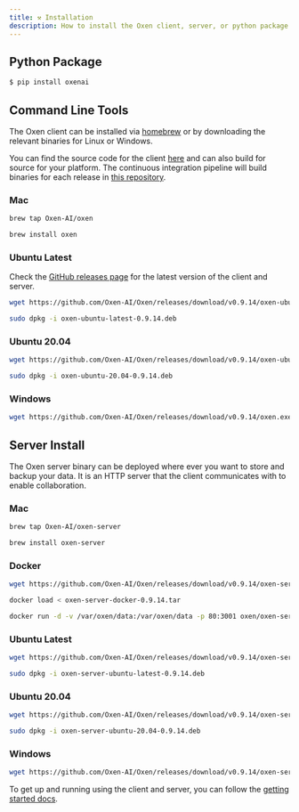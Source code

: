 ```yaml
---
title: ⚒️ Installation
description: How to install the Oxen client, server, or python package.
---
```


## Python Package

```bash
$ pip install oxenai
```

## Command Line Tools

The Oxen client can be installed via [homebrew](https://brew.sh/) or by downloading the relevant binaries for Linux or Windows.

You can find the source code for the client [here](https://github.com/Oxen-AI/Oxen) and can also build for source for your platform. The continuous integration pipeline will build binaries for each release in [this repository](https://github.com/Oxen-AI/Oxen).

### Mac

```bash
brew tap Oxen-AI/oxen
```

```bash
brew install oxen
```

### Ubuntu Latest

Check the [GitHub releases page](https://github.com/Oxen-AI/Oxen/releases) for the latest version of the client and server.

```bash
wget https://github.com/Oxen-AI/Oxen/releases/download/v0.9.14/oxen-ubuntu-latest-0.9.14.deb
```

```bash
sudo dpkg -i oxen-ubuntu-latest-0.9.14.deb
```

### Ubuntu 20.04

```bash
wget https://github.com/Oxen-AI/Oxen/releases/download/v0.9.14/oxen-ubuntu-20.04-0.9.14.deb
```

```bash
sudo dpkg -i oxen-ubuntu-20.04-0.9.14.deb
```

### Windows

```bash
wget https://github.com/Oxen-AI/Oxen/releases/download/v0.9.14/oxen.exe
```

## Server Install

The Oxen server binary can be deployed where ever you want to store and backup your data. It is an HTTP server that the client communicates with to enable collaboration.

### Mac

```bash
brew tap Oxen-AI/oxen-server
```

```bash
brew install oxen-server
```

### Docker

```bash
wget https://github.com/Oxen-AI/Oxen/releases/download/v0.9.14/oxen-server-docker-0.9.14.tar
```

```bash
docker load < oxen-server-docker-0.9.14.tar
```

```bash
docker run -d -v /var/oxen/data:/var/oxen/data -p 80:3001 oxen/oxen-server:latest
```

### Ubuntu Latest

```bash
wget https://github.com/Oxen-AI/Oxen/releases/download/v0.9.14/oxen-server-ubuntu-latest-0.9.14.deb
```

```bash
sudo dpkg -i oxen-server-ubuntu-latest-0.9.14.deb
```

### Ubuntu 20.04

```bash
wget https://github.com/Oxen-AI/Oxen/releases/download/v0.9.14/oxen-server-ubuntu-20.04-0.9.14.deb
```

```bash
sudo dpkg -i oxen-server-ubuntu-20.04-0.9.14.deb
```

### Windows

```bash
wget https://github.com/Oxen-AI/Oxen/releases/download/v0.9.14/oxen-server.exe
```

To get up and running using the client and server, you can follow the [getting started docs](https://github.com/Oxen-AI/oxen-release).
